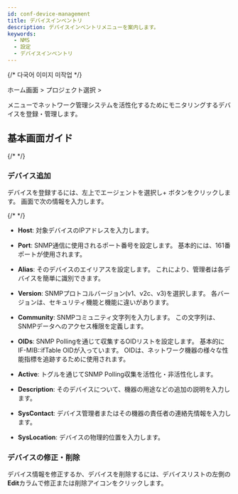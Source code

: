 ```yaml
---
id: conf-device-management
title: デバイスインベントリ
description: デバイスインベントリメニューを案内します。
keywords:
  - NMS
  - 設定
  - デバイスインベントリ
---
```


{/* 다국어 이미지 미작업 */}

ホーム画面 &gt; プロジェクト選択 &gt; <Cmdname sid="side_deviceInventory" className="uitext" />

<Cmdname sid="side_deviceInventory" className="uitext" />メニューでネットワーク管理システムを活性化するためにモニタリングするデバイスを登録・管理します。

## 基本画面ガイド

{/* <ImgLang img="nms-conf-device-mng.png" desc="Device Management" /> */}

### デバイス追加

デバイスを登録するには、左上でエージェントを選択し<UI>+</UI> <Cmdname sid="BTN09017" className="uitext" />ボタンをクリックします。 <Cmdname sid="BTN09017" className="uitext" />画面で次の情報を入力します。 

{/*  <ImgLang img="nms-conf-device-mng-add.png" desc="デバイス追加" /> */}

- **Host**: 対象デバイスのIPアドレスを入力します。

- **Port**: SNMP通信に使用されるポート番号を設定します。 基本的には、161番ポートが使用されます。

- **Alias**: そのデバイスのエイリアスを設定します。 これにより、管理者は各デバイスを簡単に識別できます。

- **Version**: SNMPプロトコルバージョン(v1、v2c、v3)を選択します。 各バージョンは、セキュリティ機能と機能に違いがあります。

- **Community**: SNMPコミュニティ文字列を入力します。 この文字列は、SNMPデータへのアクセス権限を定義します。

- **OIDs**: SNMP Pollingを通じて収集するOIDリストを設定します。 基本的にIF-MIB::ifTable OIDが入っています。 OIDは、ネットワーク機器の様々な性能指標を追跡するために使用されます。

- **Active**: トグルを通じてSNMP Polling収集を活性化・非活性化します。

- **Description**: そのデバイスについて、機器の用途などの追加の説明を入力します。

- **SysContact**: デバイス管理者またはその機器の責任者の連絡先情報を入力します。

- **SysLocation**: デバイスの物理的位置を入力します。

### デバイスの修正・削除

デバイス情報を修正するか、デバイスを削除するには、デバイスリストの左側の**Edit**カラムで修正または削除アイコンをクリックします。 
